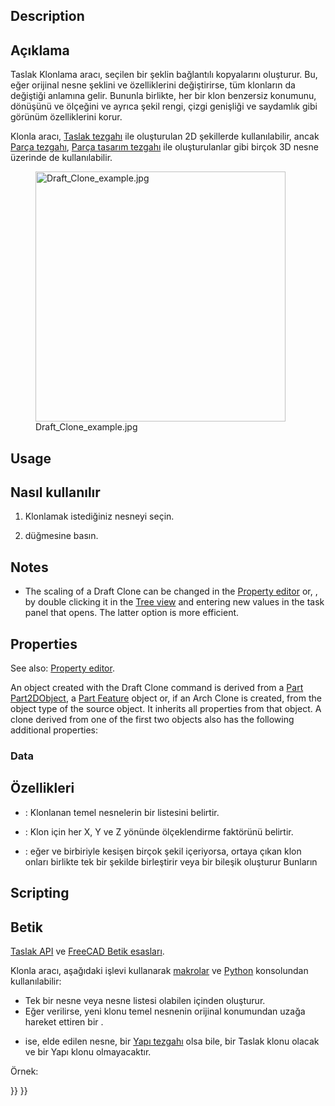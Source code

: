 <languages/>

{{Docnav
|[[Draft_Stretch|Stretch]]
|[[Draft_OrthoArray|OrthoArray]]
|[[Draft_Workbench|Draft]]
|IconL=Draft_Stretch.svg
|IconR=Draft_OrthoArray.svg
|IconC=Workbench_Draft.svg
}}

<div class="mw-translate-fuzzy">
{{GuiCommand/tr
|Name=Draft Clone
|Name/tr=Klonla
|MenuLocation=Taslak → Klonla
|Workbenches=[[Draft_Workbench/tr|Taslak]], [[Arch_Workbench/tr|Yapı]]
|Shortcut={{KEY|C}} {{KEY|L}}
|SeeAlso=[[Draft Move/tr|Taşı]], [[Draft Scale/tr|Ölçek]]
}}
</div>

==Description== 

<div class="mw-translate-fuzzy">
== Açıklama ==
Taslak Klonlama aracı, seçilen bir şeklin bağlantılı kopyalarını oluşturur. Bu, eğer orijinal nesne şeklini ve özelliklerini değiştirirse, tüm klonların da değiştiği anlamına gelir. Bununla birlikte, her bir klon benzersiz konumunu, dönüşünü ve ölçeğini ve ayrıca şekil rengi, çizgi genişliği ve saydamlık gibi görünüm özelliklerini korur.
</div>

<div class="mw-translate-fuzzy">
Klonla aracı, [[Draft Workbench/tr|Taslak tezgahı]] ile oluşturulan 2D şekillerde kullanılabilir, ancak [[Part Workbench/tr | Parça tezgahı]], [[PartDesign Workbench/tr|Parça tasarım tezgahı]] ile oluşturulanlar gibi birçok 3D nesne üzerinde de kullanılabilir.
</div>

[[Image:Draft_Clone_example.jpg|400px]]
<div class="mw-translate-fuzzy">
{{Caption|Klonla Orijinal nesnenin yanındadır}}
</div>

==Usage== 

<div class="mw-translate-fuzzy">
== Nasıl kullanılır == 
# Klonlamak istediğiniz nesneyi seçin. 
# {{Button|[[Image:Draft Clone.svg|16px]] [[Draft Clone/tr|Klonla]]}} düğmesine basın.
</div>

==Notes==

* The scaling of a Draft Clone can be changed in the [[Property_editor|Property editor]] or, {{Version|1.1}}, by double clicking it in the [[Tree_view|Tree view]] and entering new values in the task panel that opens. The latter option is more efficient.

==Properties==

See also: [[Property_editor|Property editor]].

An object created with the Draft Clone command is derived from a [[Part_Part2DObject|Part Part2DObject]], a [[Part_Feature|Part Feature]] object or, if an Arch Clone is created, from the object type of the source object. It inherits all properties from that object. A clone derived from one of the first two objects also has the following additional properties:

===Data===

{{TitleProperty|Draft}}

<div class="mw-translate-fuzzy">
== Özellikleri ==
* {{PropertyData | Nesneler}}: Klonlanan temel nesnelerin bir listesini belirtir.
* {{PropertyData | Ölçek}}: Klon için her X, Y ve Z yönünde ölçeklendirme faktörünü belirtir.
* {{PropertyData | Fuse}}: eğer {{TRUE}} ve {{PropertyData | Nesneler}} birbiriyle kesişen birçok şekil içeriyorsa, ortaya çıkan klon onları birlikte tek bir şekilde birleştirir veya bir bileşik oluşturur Bunların {{Version/tr | 0.17}}
</div>

==Scripting==

<div class="mw-translate-fuzzy">
== Betik ==
{{Emphasis|Ayrıca bkz.:}} [[Draft API/tr|Taslak API]] ve [[FreeCAD Scripting Basics/tr|FreeCAD Betik esasları]].
</div>

<div class="mw-translate-fuzzy">
Klonla aracı, aşağıdaki işlevi kullanarak [[macros/tr|makrolar]] ve [[Python/tr|Python]] konsolundan kullanılabilir:
</div>

{{Code|code=
cloned_object = make_clone(obj, delta=None, forcedraft=False)
}}

<div class="mw-translate-fuzzy">
* Tek bir nesne veya nesne listesi olabilen {{incode|obj}} içinden {{incode|cloned_object}} oluşturur.
* Eğer verilirse, {{incode|delta}} yeni klonu temel nesnenin orijinal konumundan uzağa hareket ettiren bir {{incode|FreeCAD.Vector}}.
* {{incode|forcedraft}} {{incode|True}} ise, elde edilen nesne, {{incode|obj}} bir [[Arch Workbench/tr|Yapı tezgahı]] olsa bile, bir Taslak klonu olacak ve bir Yapı klonu olmayacaktır.
</div>

Örnek:

{{Code|code=
import FreeCAD as App
import Draft

doc = App.newDocument()

place = App.Placement(App.Vector(1000, 0, 0), App.Rotation())
polygon1 = Draft.make_polygon(3, 750)
polygon2 = Draft.make_polygon(5, 750, placement=place)

vector = App.Vector(2600, 500, 0)
cloned_object = Draft.clone([polygon1, polygon2], delta=vector)

cloned_object.Fuse = True

doc.recompute()
}}


<div class="mw-translate-fuzzy">
{{Draft Tools navi/tr}}
{{Userdocnavi/tr}}
</div>

{{Draft Tools navi{{#translation:}}}}
{{Userdocnavi{{#translation:}}}}